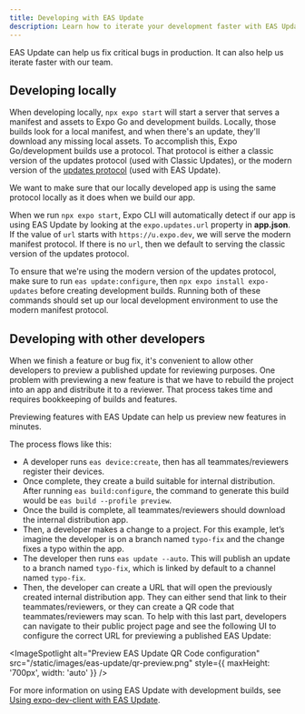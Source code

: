 ```yaml
---
title: Developing with EAS Update
description: Learn how to iterate your development faster with EAS Update.
---
```



EAS Update can help us fix critical bugs in production. It can also help us iterate faster with our team.

## Developing locally

When developing locally, `npx expo start` will start a server that serves a manifest and assets to Expo Go and development builds. Locally, those builds look for a local manifest, and when there's an update, they'll download any missing local assets. To accomplish this, Expo Go/development builds use a protocol. That protocol is either a classic version of the updates protocol (used with Classic Updates), or the modern version of the [updates protocol](/technical-specs/expo-updates-0) (used with EAS Update).

We want to make sure that our locally developed app is using the same protocol locally as it does when we build our app.

When we run `npx expo start`, Expo CLI will automatically detect if our app is using EAS Update by looking at the `expo.updates.url` property in **app.json**. If the value of `url` starts with `https://u.expo.dev`, we will serve the modern manifest protocol. If there is no `url`, then we default to serving the classic version of the updates protocol.

To ensure that we're using the modern version of the updates protocol, make sure to run `eas update:configure`, then `npx expo install expo-updates` before creating development builds. Running both of these commands should set up our local development environment to use the modern manifest protocol.

## Developing with other developers

When we finish a feature or bug fix, it's convenient to allow other developers to preview a published update for reviewing purposes. One problem with previewing a new feature is that we have to rebuild the project into an app and distribute it to a reviewer. That process takes time and requires bookkeeping of builds and features.

Previewing features with EAS Update can help us preview new features in minutes.

The process flows like this:

- A developer runs `eas device:create`, then has all teammates/reviewers register their devices.
- Once complete, they create a build suitable for internal distribution. After running `eas build:configure`, the command to generate this build would be `eas build --profile preview`.
- Once the build is complete, all teammates/reviewers should download the internal distribution app.
- Then, a developer makes a change to a project. For this example, let’s imagine the developer is on a branch named `typo-fix` and the change fixes a typo within the app.
- The developer then runs `eas update --auto`. This will publish an update to a branch named `typo-fix`, which is linked by default to a channel named `typo-fix`.
- Then, the developer can create a URL that will open the previously created internal distribution app. They can either send that link to their teammates/reviewers, or they can create a QR code that teammates/reviewers may scan. To help with this last part, developers can navigate to their public project page and see the following UI to configure the correct URL for previewing a published EAS Update:

<ImageSpotlight
  alt="Preview EAS Update QR Code configuration"
  src="/static/images/eas-update/qr-preview.png"
  style={{ maxHeight: '700px', width: 'auto' }}
/>

For more information on using EAS Update with development builds, see [Using expo-dev-client with EAS Update](/eas-update/expo-dev-client).
